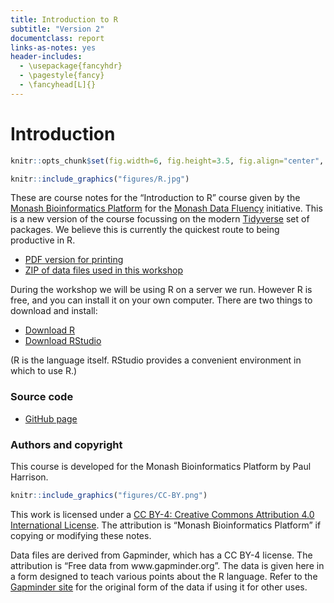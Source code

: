 ```yaml
---
title: Introduction to R 
subtitle: "Version 2"
documentclass: report
links-as-notes: yes
header-includes:
  - \usepackage{fancyhdr}
  - \pagestyle{fancy}
  - \fancyhead[L]{}  
---
```


# Introduction {#index -}

```r
knitr::opts_chunk$set(fig.width=6, fig.height=3.5, fig.align="center", comment="    ")
```

```r
knitr::include_graphics("figures/R.jpg")
```

These are course notes for the "Introduction to R" course given by the [Monash Bioinformatics Platform](https://www.monash.edu/researchinfrastructure/bioinformatics) for the [Monash Data Fluency](https://monashdatafluency.github.io/) initiative. This is a new version of the course focussing on the modern [Tidyverse](https://www.tidyverse.org/) set of packages. We believe this is currently the quickest route to being productive in R.

* [PDF version for printing](https://monashdatafluency.github.io/r-intro-2/r-intro-2.pdf)
* [ZIP of data files used in this workshop](https://monashdatafluency.github.io/r-intro-2/r-intro-2-files.zip)

During the workshop we will be using R on a server we run. However R is free, and you can install it on your own computer. There are two things to download and install:

* [Download R](https://cran.rstudio.com/)
* [Download RStudio](https://www.rstudio.com/products/rstudio/download/)

(R is the language itself. RStudio provides a convenient environment in which to use R.)


### Source code {-}

* [GitHub page](https://github.com/MonashDataFluency/r-intro-2)

### Authors and copyright {-}

This course is developed for the Monash Bioinformatics Platform by Paul Harrison.

```r
knitr::include_graphics("figures/CC-BY.png")
```

This work is licensed under a [CC BY-4: Creative Commons Attribution 4.0 International License](http://creativecommons.org/licenses/by/4.0/). The attribution is "Monash Bioinformatics Platform" if copying or modifying these notes.

Data files are derived from Gapminder, which has a CC BY-4 license. The attribution is "Free data from www.gapminder.org". The data is given here in a form designed to teach various points about the R language. Refer to the [Gapminder site](https://www.gapminder.org) for the original form of the data if using it for other uses.
